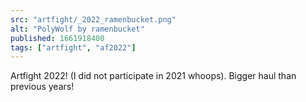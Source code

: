 ---
src: "artfight/_2022_ramenbucket.png"
alt: "PolyWolf by ramenbucket"
published: 1661918400
tags: ["artfight", "af2022"]
---

Artfight 2022! (I did not participate in 2021 whoops). Bigger haul than previous years!
